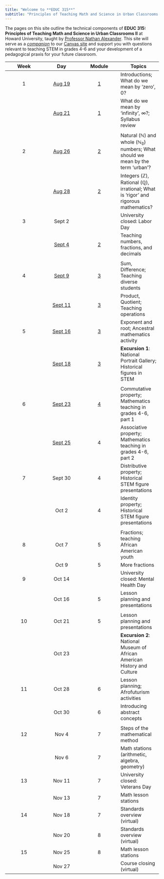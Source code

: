 ```yaml
---
title: "Welcome to **EDUC 315**"
subtitle: "Principles of Teaching Math and Science in Urban Classrooms II"
---
```


The pages on this site outline the technical components of **EDUC 315: Principles of Teaching Math and Science in Urban Classrooms II** at Howard University, taught by [Professor Nathan Alexander](https://professornaite.github.io){target="_blank"}. This site will serve as a <u>*companion*</u> to our [Canvas site](https://canvas.howard.edu/courses/53402){target="_blank"} and support you with questions relevant to teaching STEM in grades 4-6 and your development of a pedagogical praxis for your future classroom.

::: column-screen-inset-right
| Week |                            Day                            |                       Module                        | Topics                                                                                                  |
|:----------------:|:----------------:|:----------------:|-------------------|
|  1   |              [Aug 19](modules/module01.html)              |             [1](modules/module01.html)              | Introductions; What do we mean by ‘zero’, $0$?                                                          |
|      |              [Aug 21](modules/module01.html)              |             [1](modules/module01.html)              | What do we mean by ‘infinity’, $\infty$?; Syllabus review                                               |
|      |                                                           |                                                     |                                                                                                         |
|  2   |              [Aug 26](modules/module02.html)              |             [2](modules/module02.html)              | Natural ($\mathbb{N}$) and whole ($\mathbb{N_0}$) numbers; What should we mean by the term ‘urban’?     |
|      |              [Aug 28](modules/module02.html)              |             [2](modules/module02.html)              | Integers ($\mathbb{Z}$), Rational ($\mathbb{Q}$), irrational; What is ‘rigor’ and rigorous mathematics? |
|  3   |                          Sept 2                           |                                                     | University closed: Labor Day                                                                            |
|      |              [Sept 4](modules/module02.html)              |             [2](modules/module02.html)              | Teaching numbers, fractions, and decimals                                                               |
|      |                                                           |                                                     |                                                                                                         |
|  4   |    [Sept 9](modules/module03.html#sum-and-difference)     |    [3](modules/module03.html#sum-and-difference)    | Sum, Difference; Teaching diverse students                                                              |
|      |   [Sept 11](modules/module03.html#product-and-quotient)   |   [3](modules/module03.html#product-and-quotient)   | Product, Quotient; Teaching operations                                                                  |
|  5   |   [Sept 16](modules/module03.html#exponents-and-roots)    |   [3](modules/module03.html#exponents-and-roots)    | Exponent and root; Ancestral mathematics activity                                                       |
|      | [Sept 18](modules/module03.html#stem-figures-and-history) | [3](modules/module03.html#stem-figures-and-history) | **Excursion 1**: National Portrait Gallery; Historical figures in STEM                                  |
|      |                                                           |                                                     |                                                                                                         |
|  6   |             [Sept 23](modules/module04.html)              |             [4](modules/module04.html)              | Commutative property; Mathematics teaching in grades 4-6, part 1                                        |
|      |             [Sept 25](modules/module04.html)              |                          4                          | Associative property; Mathematics teaching in grades 4-6, part 2                                        |
|  7   |                          Sept 30                          |                          4                          | Distributive property; Historical STEM figure presentations                                             |
|      |                           Oct 2                           |                          4                          | Identity property; Historical STEM figure presentations                                                 |
|      |                                                           |                                                     |                                                                                                         |
|  8   |                           Oct 7                           |                          5                          | Fractions; teaching African American youth                                                              |
|      |                           Oct 9                           |                          5                          | More fractions                                                                                          |
|  9   |                          Oct 14                           |                                                     | University closed: Mental Health Day                                                                    |
|      |                          Oct 16                           |                          5                          | Lesson planning and presentations                                                                       |
|      |                                                           |                                                     |                                                                                                         |
|  10  |                          Oct 21                           |                          5                          | Lesson planning and presentations                                                                       |
|      |                          Oct 23                           |                                                     | **Excursion 2**: National Museum of African American History and Culture                                |
|  11  |                          Oct 28                           |                          6                          | Lesson planning; Afrofuturism activities                                                                |
|      |                          Oct 30                           |                          6                          | Introducing abstract concepts                                                                           |
|      |                                                           |                                                     |                                                                                                         |
|  12  |                           Nov 4                           |                          7                          | Steps of the mathematical method                                                                        |
|      |                           Nov 6                           |                          7                          | Math stations (arithmetic, algebra, geometry)                                                           |
|  13  |                          Nov 11                           |                          7                          | University closed: Veterans Day                                                                         |
|      |                          Nov 13                           |                          7                          | Math lesson stations                                                                                    |
|  14  |                          Nov 18                           |                          7                          | Standards overview (virtual)                                                                            |
|      |                          Nov 20                           |                          8                          | Standards overview (virtual)                                                                            |
|  15  |                          Nov 25                           |                          8                          | Math lesson stations                                                                                    |
|      |                          Nov 27                           |                                                     | Course closing (virtual)                                                                                |
:::

